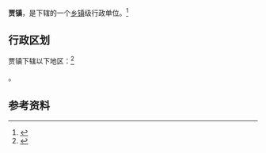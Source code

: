 {{中国乡级行政区|37/15/25/101/000}}

'''贾镇'''，是{{PRC admin/fullname|37/15/25/101/000|3}}下辖的一个[[乡镇|乡镇]]级行政单位。<ref>{{PRC admin/ref sgc|{{PRC admin/parent|37/15/25/101/000}}}}</ref>

== 行政区划 ==

贾镇下辖以下地区：<ref>{{PRC admin/ref sgc|37/15/25/101/000}}</ref>

{{PRC admin/children|37/15/25/101/000}}。

== 参考资料 ==

{{reflist}}

{{行政区划小作品}}
{{PRC admin/navcat|37/15/25/101/000}}